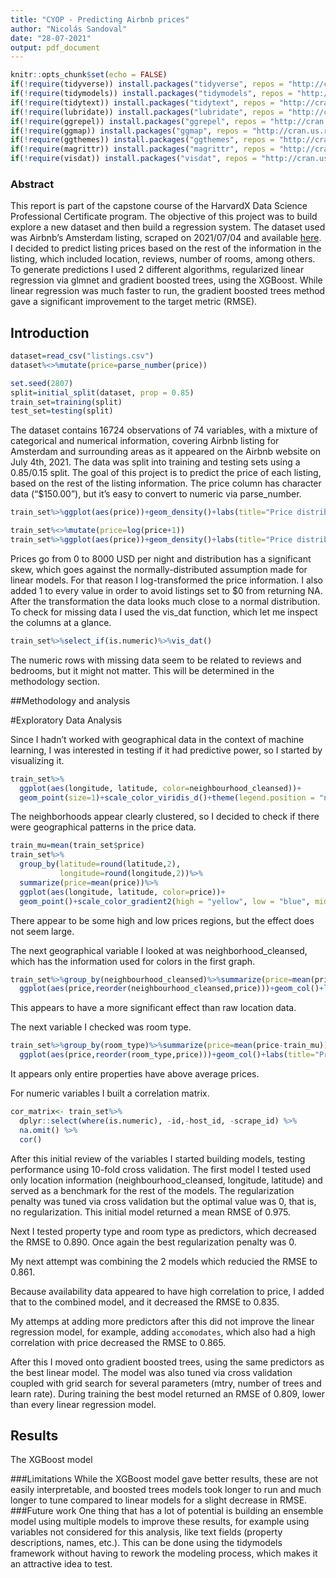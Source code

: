 ```yaml
---
title: "CYOP - Predicting Airbnb prices"
author: "Nicolás Sandoval"
date: "28-07-2021"
output: pdf_document
---
```


```r
knitr::opts_chunk$set(echo = FALSE)
if(!require(tidyverse)) install.packages("tidyverse", repos = "http://cran.us.r-project.org")
if(!require(tidymodels)) install.packages("tidymodels", repos = "http://cran.us.r-project.org")
if(!require(tidytext)) install.packages("tidytext", repos = "http://cran.us.r-project.org")
if(!require(lubridate)) install.packages("lubridate", repos = "http://cran.us.r-project.org")
if(!require(ggrepel)) install.packages("ggrepel", repos = "http://cran.us.r-project.org")
if(!require(ggmap)) install.packages("ggmap", repos = "http://cran.us.r-project.org")
if(!require(ggthemes)) install.packages("ggthemes", repos = "http://cran.us.r-project.org")
if(!require(magrittr)) install.packages("magrittr", repos = "http://cran.us.r-project.org")
if(!require(visdat)) install.packages("visdat", repos = "http://cran.us.r-project.org")

```

### Abstract
This report is part of the capstone course of the HarvardX Data Science Professional Certificate program. The objective of this project was to build explore a new dataset and then build a regression system. The dataset used was Airbnb's Amsterdam listing, scraped on 2021/07/04 and available [here](http://data.insideairbnb.com/the-netherlands/north-holland/amsterdam/2021-07-04/visualisations/listings.csv). I decided to predict listing prices based on the rest of the information in the listing, which included location, reviews, number of rooms, among others. To generate predictions I used 2 different algorithms, regularized linear regression via glmnet and gradient boosted trees, using the XGBoost.
While linear regression was much faster to run, the gradient boosted trees method gave a significant improvement to the target metric (RMSE).



## Introduction

```r
dataset=read_csv("listings.csv")
dataset%<>%mutate(price=parse_number(price))
```

```r
set.seed(2807)
split=initial_split(dataset, prop = 0.85)
train_set=training(split)
test_set=testing(split)
```


The dataset contains 16724 observations of 74 variables, with a mixture of categorical and numerical information, covering Airbnb listing for Amsterdam and surrounding areas as it appeared on the Airbnb website on July 4th, 2021. The data was split into training and testing sets using a 0.85/0.15 split.
The goal of this project is to predict the price of each listing, based on the rest of the listing information.
The price column has character data ("$150.00"), but it's easy to convert to numeric via parse_number.

```r
train_set%>%ggplot(aes(price))+geom_density()+labs(title="Price distribution")

```
```r
train_set%<>%mutate(price=log(price+1))
train_set%>%ggplot(aes(price))+geom_density()+labs(title="Price distribution", x="Log transformed price")


```

Prices go from 0 to 8000 USD per night and distribution has a significant skew, which goes against the normally-distributed assumption made for linear models. For that reason I log-transformed the price information. I also added 1 to every value in order to avoid listings set to $0 from returning NA. 
After the transformation the data looks much close to a normal distribution.
To check for missing data I used the vis_dat function, which let me inspect the columns at a glance.
```r
train_set%>%select_if(is.numeric)%>%vis_dat()
```
The numeric rows with missing data seem to be related to reviews and bedrooms, but it might not matter.
This will be determined in the methodology section.



##Methodology and analysis

#Exploratory Data Analysis


Since I hadn't worked with geographical data in the context of machine learning, I was interested in testing if it had predictive power, so I started by visualizing it.


```r
train_set%>%
  ggplot(aes(longitude, latitude, color=neighbourhood_cleansed))+
  geom_point(size=1)+scale_color_viridis_d()+theme(legend.position = "none") 
```
The neighborhoods appear clearly clustered, so I decided to check if there were geographical patterns in the price data.


```r
train_mu=mean(train_set$price)
train_set%>%
  group_by(latitude=round(latitude,2),
           longitude=round(longitude,2))%>%
  summarize(price=mean(price))%>%
  ggplot(aes(longitude, latitude, color=price))+
  geom_point()+scale_color_gradient2(high = "yellow", low = "blue", midpoint = train_mu)

```
There appear to be some high and low prices regions, but the effect does not seem large.

The next geographical variable I looked at was neighborhood_cleansed, which has the information used for colors in the first graph.

```r
train_set%>%group_by(neighbourhood_cleansed)%>%summarize(price=mean(price-train_mu))%>%
  ggplot(aes(price,reorder(neighbourhood_cleansed,price)))+geom_col()+labs(x="Log distance from the mean price", y="Neighborhood")
```

This appears to have a more significant effect than raw location data.

The next variable I checked was room type.

```r
train_set%>%group_by(room_type)%>%summarize(price=mean(price-train_mu))%>%
  ggplot(aes(price,reorder(room_type,price)))+geom_col()+labs(title="Price by room type", y="Room type", x="Log distance from the mean price")
```
It appears only entire properties have above average prices.


For numeric variables I built a correlation matrix.
```r
cor_matrix<- train_set%>% 
  dplyr::select(where(is.numeric), -id,-host_id, -scrape_id) %>% 
  na.omit() %>% 
  cor()
```


After this initial review of the variables I started building models, testing performance using 10-fold cross validation.
The first model I tested used only location information (neighbourhood_cleansed, longitude, latitude) and served as a benchmark for the rest of the models. The regularization penalty was tuned via cross validation but the optimal value was 0, that is, no regularization.
This initial model returned a mean RMSE of 0.975.
 
Next I tested property type and room type as predictors, which decreased the RMSE to 0.890.
Once again the best regularization penalty was 0.

My next attempt was combining the 2 models which reducied the RMSE to 0.861.

Because availability data appeared to have high correlation to price, I added that to the combined model, and it decreased the RMSE to 0.835.

My attemps at adding more predictors after this did not improve the linear regression model, for example, adding `accomodates`, which also had a high correlation with price decreased the RMSE to 0.865.

After this I moved onto gradient boosted trees, using the same predictors as the best linear model. The model was also tuned via cross validation coupled with grid search for several parameters (mtry, number of trees and learn rate). During training the best model returned an RMSE of 0.809, lower than every linear regression model.

## Results

The XGBoost model 


###Limitations
While the XGBoost model gave better results, these are not easily interpretable, and boosted trees models took longer to run and much longer to tune compared to linear models for a slight decrease in RMSE.
###Future work
One thing that has a lot of potential is building an ensemble model using multiple models to improve these results, for example using variables not considered for this analysis, like text fields (property descriptions, names, etc.). This can be done using the tidymodels framework without having to rework the modeling process, which makes it an attractive idea to test.


